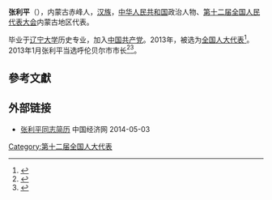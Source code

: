 '''张利平'''（{{bd|1960年||}}），内蒙古赤峰人，[[汉族|汉族]]，[[中华人民共和国|中华人民共和国]]政治人物、[[第十二届全国人民代表大会|第十二届全国人民代表大会]]内蒙古地区代表。

毕业于[[辽宁大学|辽宁大学]]历史专业，加入[[中国共产党|中国共产党]]。2013年，被选为[[全国人大代表|全国人大代表]]<ref>{{cite news|title=全国人大代表信息-张利平|url= http://210.82.31.1:8084/delegate/viewDelegate.action?dbid=120325|accessdate=2013-03-28|newspaper=全国人大网|archive-url=https://web.archive.org/web/20140714150319/http://www.npc.gov.cn/delegate/viewDelegate.action?dbid=120325|archive-date=2014-07-14|dead-url=yes}}</ref>。2013年1月张利平当选呼伦贝尔市市长<ref>{{cite web|accessdate=2014-06-03|url=http://district.ce.cn/newarea/sddy/201301/09/t20130109_24014368.shtml|title=呼伦贝尔市新一届市长、副市长简历(张利平当选市长)|publisher=[[中国经济网|中国经济网]]|archive-date=2015-12-13|archive-url=https://web.archive.org/web/20151213062822/http://district.ce.cn/newarea/sddy/201301/09/t20130109_24014368.shtml|dead-url=no}}</ref><ref>{{cite web|accessdate=2014-07-10|url=http://district.ce.cn/newarea/roll/201403/18/t20140318_2505458.shtml|title=呼伦贝尔市政府工作报告 (2014年2月23日 张利平)|publisher=中国经济网|archive-date=2016-03-04|archive-url=https://web.archive.org/web/20160304195930/http://district.ce.cn/newarea/roll/201403/18/t20140318_2505458.shtml|dead-url=no}}</ref>。

==參考文獻==
{{reflist}}
==外部链接==
*[http://district.ce.cn/newarea/sddy/201301/09/t20130109_24014368.shtml 张利平同志简历] {{Wayback|url=http://district.ce.cn/newarea/sddy/201301/09/t20130109_24014368.shtml |date=20151213062822 }} 中国经济网 2014-05-03
{{中国政治人物小作品}}

[[Category:第十二届全国人大代表|Category:第十二届全国人大代表]]